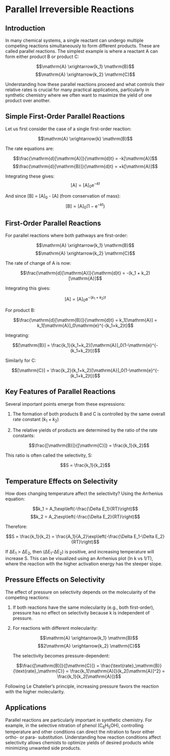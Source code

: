 # Parallel Irreversible Reactions {#lecture2}

## Introduction

In many chemical systems, a single reactant can undergo multiple competing reactions simultaneously to form different products. These are called parallel reactions. The simplest example is where a reactant A can form either product B or product C:

$$\mathrm{A} \xrightarrow{k_1} \mathrm{B}$$
$$\mathrm{A} \xrightarrow{k_2} \mathrm{C}$$

Understanding how these parallel reactions proceed and what controls their relative rates is crucial for many practical applications, particularly in synthetic chemistry where we often want to maximize the yield of one product over another.

## Simple First-Order Parallel Reactions

Let us first consider the case of a single first-order reaction:

$$\mathrm{A} \xrightarrow{k} \mathrm{B}$$

The rate equations are:

$$\frac{\mathrm{d}[\mathrm{A}]}{\mathrm{d}t} = -k[\mathrm{A}]$$
$$\frac{\mathrm{d}[\mathrm{B}]}{\mathrm{d}t} = +k[\mathrm{A}]$$

Integrating these gives:
$$[\mathrm{A}] = [\mathrm{A}]_0\mathrm{e}^{-kt}$$

And since [B] = [A]~0~ - [A] (from conservation of mass):
$$[\mathrm{B}] = [\mathrm{A}]_0(1-\mathrm{e}^{-kt})$$

## First-Order Parallel Reactions

For parallel reactions where both pathways are first-order:

$$\mathrm{A} \xrightarrow{k_1} \mathrm{B}$$
$$\mathrm{A} \xrightarrow{k_2} \mathrm{C}$$

The rate of change of A is now:

$$\frac{\mathrm{d}[\mathrm{A}]}{\mathrm{d}t} = -(k_1 + k_2)[\mathrm{A}]$$

Integrating this gives:

$$[\mathrm{A}] = [\mathrm{A}]_0\mathrm{e}^{-(k_1+k_2)t}$$

For product B:

$$\frac{\mathrm{d}[\mathrm{B}]}{\mathrm{d}t} = k_1[\mathrm{A}] = k_1[\mathrm{A}]_0\mathrm{e}^{-(k_1+k_2)t}$$

Integrating:

$$[\mathrm{B}] = \frac{k_1}{k_1+k_2}[\mathrm{A}]_0(1-\mathrm{e}^{-(k_1+k_2)t})$$

Similarly for C:

$$[\mathrm{C}] = \frac{k_2}{k_1+k_2}[\mathrm{A}]_0(1-\mathrm{e}^{-(k_1+k_2)t})$$

## Key Features of Parallel Reactions

Several important points emerge from these expressions:

1. The formation of both products B and C is controlled by the same overall rate constant ($k_1 + k_2$)

2. The relative yields of products are determined by the ratio of the rate constants:

   $$\frac{[\mathrm{B}]}{[\mathrm{C}]} = \frac{k_1}{k_2}$$

This ratio is often called the selectivity, S:

$$S = \frac{k_1}{k_2}$$

## Temperature Effects on Selectivity

How does changing temperature affect the selectivity? Using the Arrhenius equation:

$$k_1 = A_1\exp\left(-\frac{\Delta E_1}{RT}\right)$$
$$k_2 = A_2\exp\left(-\frac{\Delta E_2}{RT}\right)$$

Therefore:

$$S = \frac{k_1}{k_2} = \frac{A_1}{A_2}\exp\left(-\frac{\Delta E_1-\Delta E_2}{RT}\right)$$

If ΔE~1~ > ΔE~2~, then (ΔE~1~-ΔE~2~) is positive, and increasing temperature will increase S. This can be visualized using an Arrhenius plot (ln k vs 1/T), where the reaction with the higher activation energy has the steeper slope.

## Pressure Effects on Selectivity

The effect of pressure on selectivity depends on the molecularity of the competing reactions:

1. If both reactions have the same molecularity (e.g., both first-order), pressure has no effect on selectivity because k is independent of pressure.

2. For reactions with different molecularity:

   $$\mathrm{A} \xrightarrow{k_1} \mathrm{B}$$
   $$2\mathrm{A} \xrightarrow{k_2} \mathrm{C}$$

   The selectivity becomes pressure-dependent:

   $$\frac{[\mathrm{B}]}{[\mathrm{C}]} = \frac{\text{rate}_\mathrm{B}}{\text{rate}_\mathrm{C}} = \frac{k_1[\mathrm{A}]}{k_2[\mathrm{A}]^2} = \frac{k_1}{k_2[\mathrm{A}]}$$

Following Le Chatelier's principle, increasing pressure favors the reaction with the higher molecularity.

## Applications

Parallel reactions are particularly important in synthetic chemistry. For example, in the selective nitration of phenol (C~6~H~5~OH), controlling temperature and other conditions can direct the nitration to favor either ortho- or para- substitution. Understanding how reaction conditions affect selectivity allows chemists to optimize yields of desired products while minimizing unwanted side products.
